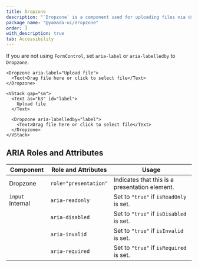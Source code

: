 ```yaml
---
title: Dropzone
description: "`Dropzone` is a component used for uploading files via drag and drop."
package_name: "@yamada-ui/dropzone"
order: 3
with_description: true
tab: Accessibility
---
```


If you are not using `FormControl`, set `aria-label` or `aria-labelledby` to `Dropzone`.

```tsx live=false
<Dropzone aria-label="Upload file">
  <Text>Drag file here or click to select file</Text>
</Dropzone>
```

```tsx live=false
<VStack gap="sm">
  <Text as="h3" id="label">
    Upload file
  </Text>

  <Dropzone aria-labelledby="label">
    <Text>Drag file here or click to select file</Text>
  </Dropzone>
</VStack>
```

## ARIA Roles and Attributes

| Component                   | Role and Attributes   | Usage                                          |
| --------------------------- | --------------------- | ---------------------------------------------- |
| Dropzone                    | `role="presentation"` | Indicates that this is a presentation element. |
| `input` <Tag>Internal</Tag> | `aria-readonly`       | Set to `"true"` if `isReadOnly` is set.        |
|                             | `aria-disabled`       | Set to `"true"` if `isDisabled` is set.        |
|                             | `aria-invalid`        | Set to `"true"` if `isInvalid` is set.         |
|                             | `aria-required`       | Set to `"true"` if `isRequired` is set.        |
